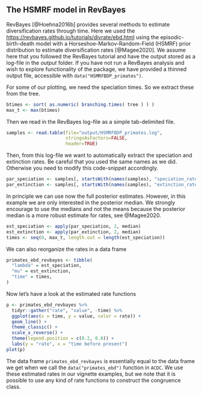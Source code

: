 ## The HSMRF model in RevBayes {#revbayes}

RevBayes [@Hoehna2016b] provides several methods to estimate diversification rates through time.
Here we used the [https://revbayes.github.io/tutorials/divrate/ebd.html](RevBayes tutorial) using the episodic-birth-death model with a Horseshoe-Markov-Random-Field (HSMRF) prior distribution to estimate diversification rates [@Magee2020].
We assume here that you followed the RevBayes tutorial and have the output stored as a log-file in the *output* folder.
If you have not run a RevBayes analysis and wish to explore functionality of the package, we have provided a thinned output file, accessible with `data("HSMRFBDP_primates")`.

For some of our plotting, we need the speciation times.
So we extract these from the tree.
```r
btimes <- sort( as.numeric( branching.times( tree ) ) )
max_t <- max(btimes)
```

Then we read in the RevBayes log-file as a simple tab-delimited file.
```r
samples <- read.table(file="output/HSMRFBDP_primates.log",
                      stringsAsFactors=FALSE,
                      header=TRUE)
```
Then, from this log-file we want to automatically extract the speciation and extinction rates.
Be careful that you used the same names as we did.
Otherwise you need to modify this code-snippet accordingly.
```r
par_speciation <- samples[, startsWith(names(samples), "speciation_rate.")]
par_extinction <- samples[, startsWith(names(samples), "extinction_rate.")]
```
In principle we can use now the full posterior estimates.
However, in this example we are only interested in the posterior median.
We strongly encourage to use the medians and not the means because the posterior median is a more robust estimate for rates, see @Magee2020.
```r
est_speciation <- apply(par_speciation, 2, median)
est_extinction <- apply(par_extinction, 2, median)
times <- seq(0, max_t, length.out = length(est_speciation))
```
We can also reorganize the rates in a data frame
```r
primates_ebd_revbayes <- tibble(
  "lambda" = est_speciation,
  "mu" = est_extinction,
  "time" = times,
)
```
Now let's have a look at the estimated rate functions
```r
p <- primates_ebd_revbayes %>%
  tidyr::gather("rate", "value", -time) %>%
  ggplot(aes(x = time, y = value, color = rate)) +
  geom_line() +
  theme_classic() +
  scale_x_reverse() +
  theme(legend.position = c(0.2, 0.6)) +
  labs(y = "rate", x = "time before present")
plot(p)
```
The data frame `primates_ebd_revbayes` is essentially equal to the data frame we get when we call the `data("primates_ebd")` function in `ACDC`. We use these estimated rates in our vignette examples, but we note that it is possible to use any kind of rate functions to construct the congruence class.

